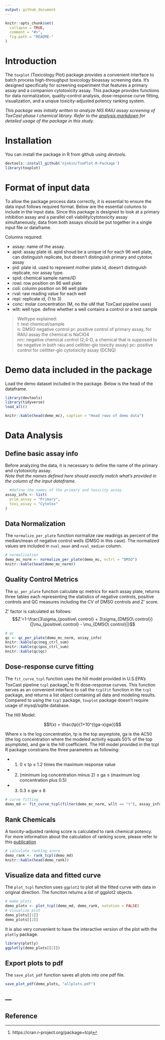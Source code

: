 ```yaml
---
output: github_document
---
```


<!-- README.md is generated from README.Rmd. Please edit that file -->

```r
knitr::opts_chunk$set(
  collapse = TRUE,
  comment = "#>",
  fig.path = "README-"
)
```


# Introduction

The `toxplot` (Toxicology Plot) package provides a convenient interface to batch process high-throughput toxicology bioassay screening data. It's designed specifically for screening experiment that features a primary assay and a companion cytotoxicity assay. This package provides functions for data normalization, quality-control analysis, dose-response curve fitting, visualization, and a unqiue toxicity-adjusted potency ranking system.  

*This package was initially written to analyze NIS RAIU assay screening of ToxCast phase I chemical library. Refer to the [analysis markdown](https://github.com/njekin/NIS-RAIU-assay-ToxCast-Phase1_v2-screening-analysis) for detailed usage of the package in this study.*

# Installation

You can install the package in R from github using *devtools*. 
```r
devtools::install_github('njekin/ToxPlot-R-Package')
library(toxplot)
```


# Format of input data
To allow the package process data correctly, it is essential to ensure the data input follows required format. 
Below are the essential columns to include in the input data. Since this package is designed to look at a primary inhibition assay and a parallel cell viability/cytotoxicity assay simultaneously, data from both assays should be put together in a single input file or dataframe.  

Columns required:  

* assay: name of the assay.  
* apid:  assay plate id. apid shoud be a unique id for each 96 well plate, can distinguish replicate, but doesn't distinguish primary and cytotox assay
* pid:   plate id. used to represent mother plate id, doesn't distinguish replicate, nor assay type. 
* spid:  chemical sample name/ID
* rowi:  row position on 96 well plate
* coli:  column position on 96 well plate
* rval:  raw reading value for each well
* repi:  replicate id, (1 to 3)
* conc:  molar concentration (M, no the uM that ToxCast pipeline uses)
* wllt:  well type. define whether a well contains a control or a test sample    

> Welltype explained:  
t: test chemical/sample   
n: DMSO negative control 
pr: positive control of primary assay, for RAIU assay the chemical is NaClO4  
nrc: negative chemical control (2,4-D, a chemical that is supposed to be negative in both raiu and celltiter-glo toxicity assay) 
pc: positive control for celltiter-glo cytotixicity assay (DCNQ)   



# Demo data included in the package
Load the demo dataset included in the package. Below is the head of the dataframe.
```r
library(devtools)
library(tidyverse)
load_all()

knitr::kable(head(demo_mc), caption = "Head rows of demo data")
```


# Data Analysis
## Define basic assay info

Before analyzing the data, it is necessary to define the name of the primary and cytotoxicity assay.    
*Note that the names defined here should exactly match what's provided in the <assay> column of the input dataframe.*
```r
  #define the names of the primary and toxicity assay.
assay_info <- list(
  prim_assay = "Primary",
  toxi_assay = "Cytotox"
)
```

## Data Normalization
The `normalize_per_plate` function normalize raw readings as percent of the median/mean of negative control wells (DMSO in this case). The normalized values are included in `nval_mean` and `nval_median` column.

```r
# normalization
demo_mc_norm <- normalize_per_plate(demo_mc, nctrl = "DMSO")
knitr::kable(head(demo_mc_norm))
```

## Quality Control Metrics
The `qc_per_plate` function calculate qc metrics for each assay plate, returns three tables each representing the statistics of negative controls, positive controls and QC measures including the CV of DMSO controls and Z' score.  

Z' factor is calculated as follows:  
$$Z'=1-\frac{3\sigma_{positive\ control} + 3\sigma_{DMSO\ control}}{|\mu_{positive\ control} - \mu_{DMSO\ control}|}$$    

```r
# qc
qc <- qc_per_plate(demo_mc_norm, assay_info)
knitr::kable(qc$neg_ctrl_sum)
knitr::kable(qc$pos_ctrl_sum)
knitr::kable(qc$qc)
```

## Dose-response curve fitting

The `fit_curve_tcpl` function uses the hill model provided in U.S.EPA's ToxCast pipeline `tcpl` package^[https://cran.r-project.org/package=tcpl] to fit dose-response curves. This function serves as an convenient interface to call the `tcplFit` function in the `tcpl` package, and returns a list object containing all data and modeling results. Compared to using the `tcpl` package, `toxplot` package doesn't require usage of mysql/sqlite database.  

The Hill Model:  

$$f(x) = \frac{tp}{1+10^{(ga-x)gw}}$$  
  
Where x is the log concentration, tp is the top asymptote, ga is the AC50 (the log concentration where the modeled activity equals 50% of the top asymptote), and gw is the hill coefficient. The Hill model provided in the tcpl R package constrains the three parameters as following:  

* (1)	0 ≤ tp ≤ 1.2 times the maximum response value  
* (2)	(minimum log concentration minus 2) ≤ ga ≤ (maximum log concentration plus 0.5)  
* (3)	0.3 ≤ gw ≤ 8   

```r
# curve fitting
demo_md <- fit_curve_tcpl(filter(demo_mc_norm, wllt == "t"), assay_info)
```

## Rank Chemicals
A toxicity-adjusted ranking score is calculated to rank chemical potency.  
For more information about the calculation of ranking score, please refer to this [publication]()  

```r
# calculate ranking score
demo_rank <- rank_tcpl(demo_md)
knitr::kable(head(demo_rank))
```

## Visualize data and fitted curve
The `plot_tcpl` function uses `ggplot2` to plot all the fitted curve with data in original direction. The funciton returns a list of ggplot2 objects.  
```r
# make plots
demo_plots <- plot_tcpl(demo_md, demo_rank, notation = FALSE)
# Visualize plot
demo_plots[[1]]
demo_plots[[2]]
```

It is also very convenient to have the interactive version of the plot with the `plotly` package.
```r
library(plotly)
ggplotly(demo_plots[[2]])
```

## Export plots to pdf
The `save_plot_pdf` function saves all plots into one pdf file.
```r
save_plot_pdf(demo_plots, "allplots.pdf")
```
---
---
## Reference

